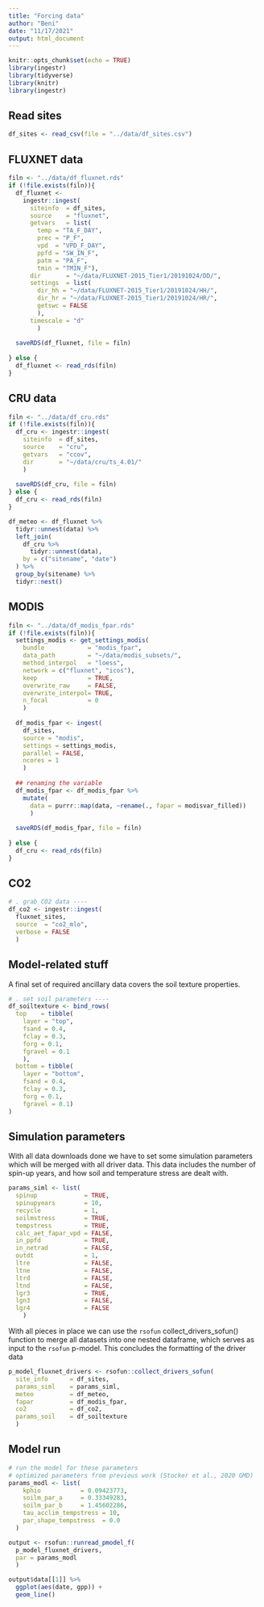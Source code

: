 ```yaml
---
title: "Forcing data"
author: "Beni"
date: "11/17/2021"
output: html_document
---
```


```r
knitr::opts_chunk$set(echo = TRUE)
library(ingestr)
library(tidyverse)
library(knitr)
library(ingestr)
```

## Read sites

```r
df_sites <- read_csv(file = "../data/df_sites.csv")
```

## FLUXNET data

```r
filn <- "../data/df_fluxnet.rds"
if (!file.exists(filn)){
  df_fluxnet <-
    ingestr::ingest(
      siteinfo  = df_sites,
      source    = "fluxnet",
      getvars   = list(
        temp = "TA_F_DAY",
        prec = "P_F",
        vpd  = "VPD_F_DAY",
        ppfd = "SW_IN_F",
        patm = "PA_F",
        tmin = "TMIN_F"),
      dir       = "~/data/FLUXNET-2015_Tier1/20191024/DD/",
      settings  = list(
        dir_hh = "~/data/FLUXNET-2015_Tier1/20191024/HH/", 
        dir_hr = "~/data/FLUXNET-2015_Tier1/20191024/HR/",
        getswc = FALSE
        ),
      timescale = "d"
        )
  
  saveRDS(df_fluxnet, file = filn)
    
} else {
  df_fluxnet <- read_rds(filn)
}
```

## CRU data

```r
filn <- "../data/df_cru.rds"
if (!file.exists(filn)){
  df_cru <- ingestr::ingest(
    siteinfo  = df_sites,
    source    = "cru",
    getvars   = "ccov",
    dir       = "~/data/cru/ts_4.01/"
    )
  
  saveRDS(df_cru, file = filn)
} else {
  df_cru <- read_rds(filn)
}

df_meteo <- df_fluxnet %>%
  tidyr::unnest(data) %>%
  left_join(
    df_cru %>%
      tidyr::unnest(data),
    by = c("sitename", "date")
  ) %>%
  group_by(sitename) %>%
  tidyr::nest()
```

## MODIS

```r
filn <- "../data/df_modis_fpar.rds"
if (!file.exists(filn)){
  settings_modis <- get_settings_modis(
    bundle            = "modis_fpar",
    data_path         = "~/data/modis_subsets/",
    method_interpol   = "loess",
    network = c("fluxnet", "icos"),
    keep              = TRUE,
    overwrite_raw     = FALSE,
    overwrite_interpol= TRUE,
    n_focal           = 0
    )
  
  df_modis_fpar <- ingest(
    df_sites,
    source = "modis",
    settings = settings_modis,
    parallel = FALSE,
    ncores = 1
    )
  
  ## renaming the variable
  df_modis_fpar <- df_modis_fpar %>%
    mutate(
      data = purrr::map(data, ~rename(., fapar = modisvar_filled))
      )
  
  saveRDS(df_modis_fpar, file = filn)
    
} else {
  df_cru <- read_rds(filn)
}
```

## CO2

```r
# . grab CO2 data ----
df_co2 <- ingestr::ingest(
  fluxnet_sites,
  source  = "co2_mlo",
  verbose = FALSE
  )
```

## Model-related stuff

A final set of required ancillary data covers the soil texture properties.

```r
# . set soil parameters ----
df_soiltexture <- bind_rows(
  top    = tibble(
    layer = "top",
    fsand = 0.4,
    fclay = 0.3,
    forg = 0.1,
    fgravel = 0.1
    ),
  bottom = tibble(
    layer = "bottom",
    fsand = 0.4,
    fclay = 0.3,
    forg = 0.1,
    fgravel = 0.1)
)
```

## Simulation parameters

With all data downloads done we have to set some simulation parameters which
will be merged with all driver data. This data includes the number of spin-up
years, and how soil and temperature stress are dealt with.

```r
params_siml <- list(
  spinup             = TRUE,
  spinupyears        = 10,
  recycle            = 1,
  soilmstress        = TRUE,
  tempstress         = TRUE,
  calc_aet_fapar_vpd = FALSE,
  in_ppfd            = TRUE,
  in_netrad          = FALSE,
  outdt              = 1,
  ltre               = FALSE,
  ltne               = FALSE,
  ltrd               = FALSE,
  ltnd               = FALSE,
  lgr3               = TRUE,
  lgn3               = FALSE,
  lgr4               = FALSE
	)
```

With all pieces in place we can use the `rsofun` collect_drivers_sofun()
function to merge all datasets into one nested dataframe, which serves as
input to the `rsofun` p-model. This concludes the formatting of the driver data

```r
p_model_fluxnet_drivers <- rsofun::collect_drivers_sofun(
  site_info      = df_sites,
  params_siml    = params_siml,
  meteo          = df_meteo,
  fapar          = df_modis_fpar,
  co2            = df_co2,
  params_soil    = df_soiltexture
  )
```

## Model run

```r
# run the model for these parameters
# optimized parameters from previous work (Stocker et al., 2020 GMD)
params_modl <- list(
    kphio           = 0.09423773,
    soilm_par_a     = 0.33349283,
    soilm_par_b     = 1.45602286,
    tau_acclim_tempstress = 10,
    par_shape_tempstress  = 0.0
  )

output <- rsofun::runread_pmodel_f(
  p_model_fluxnet_drivers,
  par = params_modl
  )

output$data[[1]] %>% 
  ggplot(aes(date, gpp)) +
  geom_line()
```
